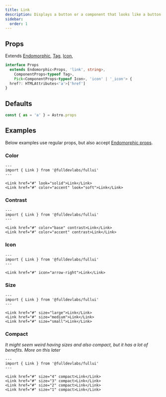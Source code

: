 ```yaml
---
title: Link
description: Displays a button or a component that looks like a button.
sidebar:
  order: 1
---
```


## Props
Extends [Endomorphic](/guides/macromorphic), [Tag](/components/tag), [Icon](/components/icon),
```ts
interface Props
  extends Endomorphic<Props, 'link', string>,
    ComponentProps<typeof Tag>,
    Pick<ComponentProps<typeof Icon>, 'icon' | '_icon'> {
  href?: HTMLAttributes<'a'>['href']
}
```

## Defaults
```ts
const { as = 'a' } = Astro.props
```

## Examples
Below examples use regular props, but also accept [Endomorphic props](/guides/macromorphic).

### Color
```astro live
---
import { Link } from '@fulldevlabs/fullui'
---

<Link href="#" look="solid">Link</Link>
<Link href="#" color="accent" look="soft">Link</Link>
```

### Contrast
```astro live
---
import { Link } from '@fulldevlabs/fullui'
---

<Link href="#" color="base" contrast>Link</Link>
<Link href="#" color="accent" contrast>Link</Link>
```

### Icon
```astro live
---
import { Link } from '@fulldevlabs/fullui'
---

<Link href="#" icon="arrow-right">Link</Link>
```

### Size
```astro live
---
import { Link } from '@fulldevlabs/fullui'
---

<Link href="#" size="large">Link</Link>
<Link href="#" size="medium">Link</Link>
<Link href="#" size="small">Link</Link>
```

### Compact
*It might seem weird having sizes and also compact, but it has a lot of benefits. More on this later*
```astro live
---
import { Link } from '@fulldevlabs/fullui'
---

<Link href="#" size="4" compact>Link</Link>
<Link href="#" size="3" compact>Link</Link>
<Link href="#" size="2" compact>Link</Link>
<Link href="#" size="1" compact>Link</Link>
```
